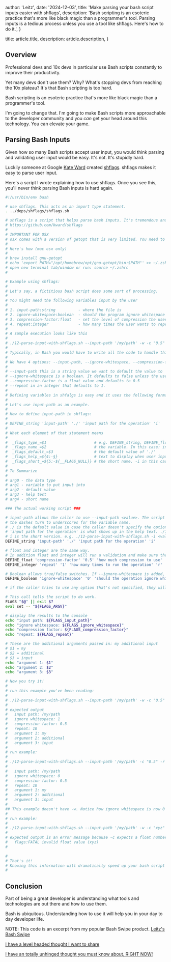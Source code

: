 
  author: 'Leitz',
  date: '2024-12-03',
  title: 'Make parsing your bash script inputs easier with shflags',
  description:
    'Bash scripting is an esoteric practice that\'s more like black magic than a programmer\'s tool. Parsing inputs is a tedious process unless you use a tool like shflags. Here\'s how to do it.',
}

  title: article.title,
  description: article.description,
}


## Overview

Professional devs and 10x devs in particular use Bash scripts constantly to improve their productivity.

Yet many devs don't use them? Why? What's stopping devs from reaching the 10x plateau? It's that Bash scripting is too hard.

Bash scripting is an esoteric practice that's more like black magic than a programmer's tool.

I'm going to change that. I'm going to make Bash scripts more approachable to the developer community and you *can* get your head around this technology. You can elevate your game.

## Parsing Bash Inputs

Given how so many Bash scripts accept user input, you would think parsing and validating user input would be easy. It's not. It's stupidly hard.

Luckily someone at Google [Kate Ward](https://github.com/kward) created [shflags](https://github.com/kward/shflags). shflags makes it easy to parse user input.

Here's a script I wrote explaining how to use shflags. Once you see this, you'll never think parsing Bash inputs is hard again.

```bash
#!/usr/bin/env bash

# use shflags. This acts as an import type statement.
. ../deps/shflags/shflags.sh

# shflags is a script that helps parse bash inputs. It's tremendous and handles the tedious parsing of inputs.
# https://github.com/kward/shflags
#
# IMPORTANT FOR OSX
# osx comes with a version of getopt that is very limited. You need to install homebrew gnu-getopt and update your PATH
#
# Here's how (mac osx only)
#
# brew install gnu-getopt
# echo 'export PATH="/opt/homebrew/opt/gnu-getopt/bin:$PATH"' >> ~/.zshrc
# open new terminal tab/window or run: source ~/.zshrc
#

# Example using shflags:
#
# Let's say, a fictitious bash script does some sort of processing.
#
# You might need the following variables input by the user
#
# 1. input-path:string          - where the file is
# 2. ignore-whitespace:boolean  - should the program ignore whitespace
# 3. compression-factor:float   - set the level of compression the user wants
# 4. repeat:integer             - how many times the user wants to repeat the process
#
# A sample execution looks like this
#
# ./12-parse-input-with-shflags.sh --input-path '/my/path' -w -c "0.5" -r 10 my additional input
#
# Typically, in Bash you would have to write all the code to handle this yourself, but shflags makes this all very easy.
#
# We have 4 options: --input-path, --ignore-whitespace, --compression-factor, and --repeat.
#
# --input-path this is a string value we want to default the value to './'
# --ignore-whitespace is a boolean. It defaults to false unless the user specifies --ignore-whitespace. Default false.
# --compression-factor is a float value and defaults to 0.5
# --repeat in an integer that defaults to 1.
#
# Defining variables in shfalgs is easy and it uses the following format
#
# Let's use input-path as an example.
#
# How to define input-path in shflags:
#
# DEFINE_string 'input-path' './' 'input path for the operation' 'i'
#
# What each element of that statement means
#
#  _flags_type_=$1                     # e.g. DEFINE_string, DEFINE_float, DEFINE_integer, DEFINE_boolean
#  _flags_name_=$2                     # the variable. In this case: input-path
#  _flags_default_=$3                  # the default value of './'
#  _flags_help_=${4:-§}                # text to display when user inputs -h. NOTE: Special value '§' indicates no help string provided.
#  _flags_short_=${5:-${__FLAGS_NULL}} # the short name. -i in this case.
#
# To Summarize
#
# arg0 - the data type
# arg1 - variable to put input into
# arg2 - default value
# arg3 - help test
# arg4 - short name

### The actual working script ###

# input-path allows the caller to use --input-path <value>. The script puts <value> into the variable FLAGS_input_path.
# the dashes turn to underscores for the variable name.
# ./ is the default value in case the caller doesn't specify the option.
# 'input path for the operation' is what shows up in the help text. ./12-parse-input-with-shflags.sh --help
# i is the short version. e.g. ./12-parse-input-with-shflags.sh -i <value>
DEFINE_string 'input-path' './' 'input path for the operation' 'i'

# float and integer are the same way.
# In addition float and integer will run a validation and make sure the caller uses valid input.
DEFINE_float 'compression-factor' '0.5' 'how much compression to use' 'c'
DEFINE_integer 'repeat' '1' 'how many times to run the operation' 'r'

# Boolean allows true/false switches. If --ignore-whitespace is added, the variable FLAGS_ignore_whitespace will equal 1 (true).
DEFINE_boolean 'ignore-whitespace' '0' 'should the operation ignore whitespace' 'w'

# if the caller tries to use any option that's not specified, they will get an error.

# This call tells the script to do work.
FLAGS "$@" || exit $?
eval set -- "${FLAGS_ARGV}"

# display the results to the console
echo "input path: ${FLAGS_input_path}"
echo "ignore whitespace: ${FLAGS_ignore_whitespace}"
echo "compression factor: ${FLAGS_compression_factor}"
echo "repeat: ${FLAGS_repeat}"

# These are the additional arguments passed in: my additional input
# $1 = my
# $2 = additional
# $3 = input
echo "argument 1: $1"
echo "argument 2: $2"
echo "argument 3: $3"

# Now you try it!
#
# run this example you've been reading:
#
# ./12-parse-input-with-shflags.sh --input-path '/my/path' -w -c "0.5" -r 10 my additional input
#
# expected output
#   input path: /my/path
#   ignore whitespace: 1
#   compression factor: 0.5
#   repeat: 10
#   argument 1: my
#   argument 2: additional
#   argument 3: input
#
# run example:
#
# ./12-parse-input-with-shflags.sh --input-path '/my/path' -c "0.5" -r 10 my additional input
#
#   input path: /my/path
#   ignore whitespace: 0
#   compression factor: 0.5
#   repeat: 10
#   argument 1: my
#   argument 2: additional
#   argument 3: input
#
## This example doesn't have -w. Notice how ignore whitespace is now 0 instead of 1. Everything else is the same.
#
# run example:
#
# ./12-parse-input-with-shflags.sh --input-path '/my/path' -w -c "xyz" -r 10 my additional input
#
# expected output is an error message because -c expects a float number
#   flags:FATAL invalid float value (xyz)
#

#
# That's it!
# Knowing this information will dramatically speed up your bash script creations
#

```

## Conclusion

Part of being a great developer is understanding what tools and technologies are out there and how to use them.

Bash is ubiquitous. Understanding how to use it will help you in your day to day developer life.

NOTE: This code is an excerpt from my popular Bash Swipe product. [Leitz's Bash Swipe](https://bashswipe.com)

[I have a level headed thought I want to share](https://x.com/mleitz1/status/1802110090650034502)

[I have an totally unhinged thought you must know about, RIGHT NOW!](https://x.com/mleitz1/status/1802110090650034502)
